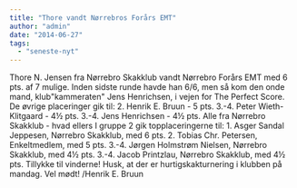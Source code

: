 ```yaml
---
title: "Thore vandt Nørrebros Forårs EMT"
author: "admin"
date: "2014-06-27"
tags: 
  - "seneste-nyt"
---
```


Thore N. Jensen fra Nørrebro Skakklub vandt Nørrebro Forårs EMT med 6 pts. af 7 mulige. Inden sidste runde havde han 6/6, men så kom den onde mand, klub"kammeraten" Jens Henrichsen, i vejen for The Perfect Score. De øvrige placeringer gik til: 2. Henrik E. Bruun - 5 pts. 3.-4. Peter Wieth-Klitgaard - 4½ pts. 3.-4. Jens Henrichsen - 4½ pts. Alle fra Nørrebro Skakklub - hvad ellers I gruppe 2 gik topplaceringerne til: 1. Asger Sandal Jeppesen, Nørrebro Skakklub, med 6 pts. 2. Tobias Chr. Petersen, Enkeltmedlem, med 5 pts. 3.-4. Jørgen Holmstrøm Nielsen, Nørrebro Skakklub, med 4½ pts. 3.-4. Jacob Printzlau, Nørrebro Skakklub, med 4½ pts. Tillykke til vinderne! Husk, at der er hurtigskakturnering i klubben på mandag. Vel mødt! /Henrik E. Bruun
